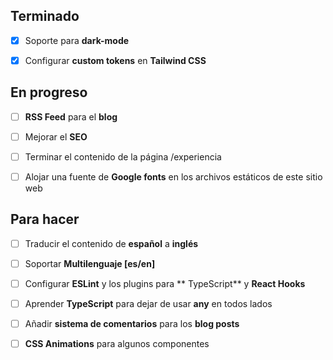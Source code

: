 ## Terminado

- [x] Soporte para **dark-mode**

- [x] Configurar **custom tokens** en **Tailwind CSS**

## En progreso

- [ ] **RSS Feed** para el **blog**

- [ ] Mejorar el **SEO**

- [ ] Terminar el contenido de la página <Link href={Routes.RESUME}>/experiencia</Link>

- [ ] Alojar una fuente de **Google fonts** en los archivos estáticos de este sitio web

## Para hacer

- [ ] Traducir el contenido de **español** a **inglés**

- [ ] Soportar **Multilenguaje [es/en]**

- [ ] Configurar **ESLint** y los plugins para ** TypeScript** y
      **React Hooks**

- [ ] Aprender **TypeScript** para dejar de usar **any** en todos
      lados

- [ ] Añadir **sistema de comentarios** para los **blog posts**

- [ ] **CSS Animations** para algunos componentes
